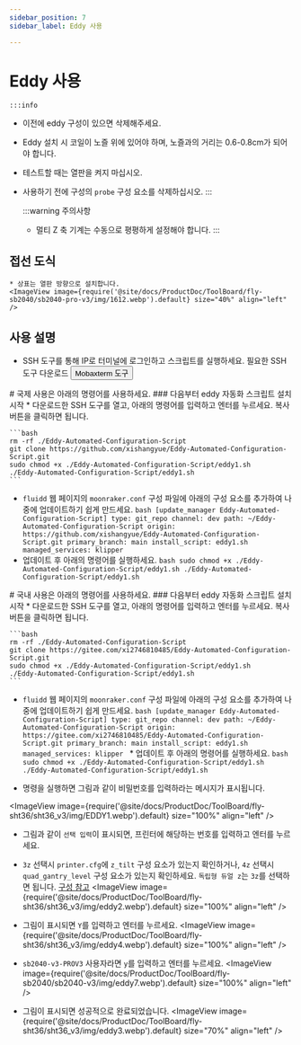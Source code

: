```yaml
---
sidebar_position: 7
sidebar_label: Eddy 사용

---
```



# Eddy 사용

    :::info
  * 이전에 eddy 구성이 있으면 삭제해주세요.
  * Eddy 설치 시 코일이 노즐 위에 있어야 하며, 노즐과의 거리는 0.6-0.8cm가 되어야 합니다.
  * 테스트할 때는 열판을 켜지 마십시오.
  * 사용하기 전에 구성의 `probe` 구성 요소를 삭제하십시오.
    :::

    :::warning 주의사항
    * 멀티 Z 축 기계는 수동으로 평평하게 설정해야 합니다.
    :::


## 접선 도식

    * 상표는 열판 방향으로 설치합니다.
    <ImageView image={require('@site/docs/ProductDoc/ToolBoard/fly-sb2040/sb2040-pro-v3/img/1612.webp').default} size="40%" align="left" />


## 사용 설명
   * SSH 도구를 통해 IP로 터미널에 로그인하고 스크립트를 실행하세요.
    필요한 SSH 도구 다운로드 <Button variant="contained" disableElevation href="/docs/ResDownload/auxiliary_software/">Mobaxterm 도구</Button>


<Tabs>
  <TabItem value="eddy1" label="국제 사용">
    # 국제 사용은 아래의 명령어를 사용하세요.
    ### 다음부터 eddy 자동화 스크립트 설치 시작
    * 다운로드한 SSH 도구를 열고, 아래의 명령어를 입력하고 엔터를 누르세요. 복사 버튼을 클릭하면 됩니다.
    
    ```bash
    rm -rf ./Eddy-Automated-Configuration-Script
    git clone https://github.com/xishangyue/Eddy-Automated-Configuration-Script.git
    sudo chmod +x ./Eddy-Automated-Configuration-Script/eddy1.sh
    ./Eddy-Automated-Configuration-Script/eddy1.sh
    ```
   * `fluidd` 웹 페이지의 `moonraker.conf` 구성 파일에 아래의 구성 요소를 추가하여 나중에 업데이트하기 쉽게 만드세요.
    ```bash
    [update_manager Eddy-Automated-Configuration-Script]
    type: git_repo
    channel: dev
    path: ~/Eddy-Automated-Configuration-Script
    origin: https://github.com/xishangyue/Eddy-Automated-Configuration-Script.git
    primary_branch: main
    install_script: eddy1.sh
    managed_services: klipper
    ```
   * 업데이트 후 아래의 명령어를 실행하세요.
    ```bash
    sudo chmod +x ./Eddy-Automated-Configuration-Script/eddy1.sh
    ./Eddy-Automated-Configuration-Script/eddy1.sh
    ```
</TabItem>

  <TabItem value="eddy2" label="국내 사용">
# 국내 사용은 아래의 명령어를 사용하세요.
### 다음부터 eddy 자동화 스크립트 설치 시작
    * 다운로드한 SSH 도구를 열고, 아래의 명령어를 입력하고 엔터를 누르세요. 복사 버튼을 클릭하면 됩니다.
    
    ```bash
    rm -rf ./Eddy-Automated-Configuration-Script
    git clone https://gitee.com/xi2746810485/Eddy-Automated-Configuration-Script.git
    sudo chmod +x ./Eddy-Automated-Configuration-Script/eddy1.sh
    ./Eddy-Automated-Configuration-Script/eddy1.sh
    ```
   * `fluidd` 웹 페이지의 `moonraker.conf` 구성 파일에 아래의 구성 요소를 추가하여 나중에 업데이트하기 쉽게 만드세요.
    ```bash
    [update_manager Eddy-Automated-Configuration-Script]
    type: git_repo
    channel: dev
    path: ~/Eddy-Automated-Configuration-Script
    origin: https://gitee.com/xi2746810485/Eddy-Automated-Configuration-Script.git
    primary_branch: main
    install_script: eddy1.sh
    managed_services: klipper
    ```
    * 업데이트 후 아래의 명령어를 실행하세요.
    ```bash
    sudo chmod +x ./Eddy-Automated-Configuration-Script/eddy1.sh
    ./Eddy-Automated-Configuration-Script/eddy1.sh
    ```
  </TabItem>
</Tabs>


* 명령을 실행하면 그림과 같이 비밀번호를 입력하라는 메시지가 표시됩니다.

<ImageView image={require('@site/docs/ProductDoc/ToolBoard/fly-sht36/sht36_v3/img/EDDY1.webp').default} size="100%" align="left" />

* 그림과 같이 `선택 입력`이 표시되면, 프린터에 해당하는 번호를 입력하고 엔터를 누르세요.
* `3z` 선택시 `printer.cfg`에 `z_tilt` 구성 요소가 있는지 확인하거나, `4z` 선택시 `quad_gantry_level` 구성 요소가 있는지 확인하세요. `독립형 듀얼 z`는 `3z`를 선택하면 됩니다. [구성 참고](https://mellow.klipper.cn/docs/category/klipper-%E5%8F%82%E8%80%83%E9%85%8D%E7%BD%AE)
<ImageView image={require('@site/docs/ProductDoc/ToolBoard/fly-sht36/sht36_v3/img/eddy2.webp').default} size="100%" align="left" />

* 그림이 표시되면 `Y`를 입력하고 엔터를 누르세요.
<ImageView image={require('@site/docs/ProductDoc/ToolBoard/fly-sht36/sht36_v3/img/eddy4.webp').default} size="100%" align="left" />

* `sb2040-v3-PROV3` 사용자라면 `y`를 입력하고 엔터를 누르세요.
<ImageView image={require('@site/docs/ProductDoc/ToolBoard/fly-sb2040/sb2040-v3/img/eddy7.webp').default} size="100%" align="left" />

* 그림이 표시되면 성공적으로 완료되었습니다.
<ImageView image={require('@site/docs/ProductDoc/ToolBoard/fly-sht36/sht36_v3/img/eddy3.webp').default} size="70%" align="left" />

<LDC1612 />